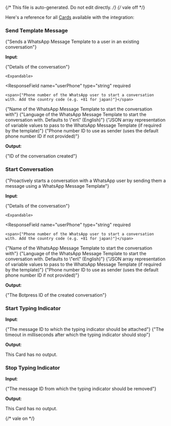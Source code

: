 {/* This file is auto-generated. Do not edit directly. */}
{/* vale off */}

Here's a reference for all [Cards](/learn/reference/cards/introduction) available with the integration:

### Send Template Message

<span>{"Sends a WhatsApp Message Template to a user in an existing conversation"}</span>

**Input**:

<Expandable title="input fields">
  <ResponseField
    name="conversation"
    type="object"
    required
  >
    <span>{"Details of the conversation"}</span>

    <Expandable>
  <ResponseField
    name="userPhone"
    type="string"
    required
  >
    <span>{"Phone number of the WhatsApp user to start a conversation with. Add the country code (e.g. +81 for japan)"}</span>
  </ResponseField>
  <ResponseField
    name="templateName"
    type="string"
    required
  >
    <span>{"Name of the WhatsApp Message Template to start the conversation with"}</span>
  </ResponseField>
  <ResponseField
    name="templateLanguage"
    type="string"
  >
    <span>{"Language of the WhatsApp Message Template to start the conversation with. Defaults to \"en\" (English)"}</span>
  </ResponseField>
  <ResponseField
    name="templateVariablesJson"
    type="string"
  >
    <span>{"JSON array representation of variable values to pass to the WhatsApp Message Template (if required by the template)"}</span>
  </ResponseField>
  <ResponseField
    name="botPhoneNumberId"
    type="string"
  >
    <span>{"Phone number ID to use as sender (uses the default phone number ID if not provided)"}</span>
  </ResponseField>
    </Expandable>
  </ResponseField>
</Expandable>

**Output**:

<Expandable title="output">
  <ResponseField
    name="conversationId"
    type="string"
    required
  >
    <span>{"ID of the conversation created"}</span>
  </ResponseField>
</Expandable>

### Start Conversation

<span>{"Proactively starts a conversation with a WhatsApp user by sending them a message using a WhatsApp Message Template"}</span>

**Input**:

<Expandable title="input fields">
  <ResponseField
    name="conversation"
    type="object"
    required
  >
    <span>{"Details of the conversation"}</span>

    <Expandable>
  <ResponseField
    name="userPhone"
    type="string"
    required
  >
    <span>{"Phone number of the WhatsApp user to start a conversation with. Add the country code (e.g. +81 for japan)"}</span>
  </ResponseField>
  <ResponseField
    name="templateName"
    type="string"
    required
  >
    <span>{"Name of the WhatsApp Message Template to start the conversation with"}</span>
  </ResponseField>
  <ResponseField
    name="templateLanguage"
    type="string"
  >
    <span>{"Language of the WhatsApp Message Template to start the conversation with. Defaults to \"en\" (English)"}</span>
  </ResponseField>
  <ResponseField
    name="templateVariablesJson"
    type="string"
  >
    <span>{"JSON array representation of variable values to pass to the WhatsApp Message Template (if required by the template)"}</span>
  </ResponseField>
  <ResponseField
    name="botPhoneNumberId"
    type="string"
  >
    <span>{"Phone number ID to use as sender (uses the default phone number ID if not provided)"}</span>
  </ResponseField>
    </Expandable>
  </ResponseField>
</Expandable>

**Output**:

<Expandable title="output">
  <ResponseField
    name="conversationId"
    type="string"
    required
  >
    <span>{"The Botpress ID of the created conversation"}</span>
  </ResponseField>
</Expandable>

### Start Typing Indicator

**Input**:

<Expandable title="input fields">
  <ResponseField
    name="conversationId"
    type="string"
    required
  >
    
  </ResponseField>
  <ResponseField
    name="messageId"
    type="string"
    required
  >
    <span>{"The message ID to which the typing indicator should be attached"}</span>
  </ResponseField>
  <ResponseField
    name="timeout"
    type="number"
  >
    <span>{"The timeout in milliseconds after which the typing indicator should stop"}</span>
  </ResponseField>
</Expandable>

**Output**:

This Card has no output.

### Stop Typing Indicator

**Input**:

<Expandable title="input fields">
  <ResponseField
    name="conversationId"
    type="string"
    required
  >
    
  </ResponseField>
  <ResponseField
    name="messageId"
    type="string"
    required
  >
    <span>{"The message ID from which the typing indicator should be removed"}</span>
  </ResponseField>
</Expandable>

**Output**:

This Card has no output.


{/* vale on */}